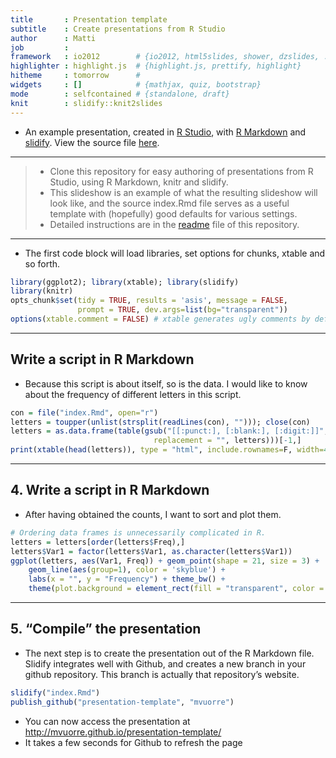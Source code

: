 ```yaml
---
title       : Presentation template
subtitle    : Create presentations from R Studio
author      : Matti
job         : 
framework   : io2012        # {io2012, html5slides, shower, dzslides, ...}
highlighter : highlight.js  # {highlight.js, prettify, highlight}
hitheme     : tomorrow      # 
widgets     : []            # {mathjax, quiz, bootstrap}
mode        : selfcontained # {standalone, draft}
knit        : slidify::knit2slides
---
```


* An example presentation, created in [R Studio][rstudio], with [R Markdown][rmarkdown] and [slidify][slidify]. View the source file [here][source].

---

> * Clone this repository for easy authoring of presentations from R Studio, using R Markdown, knitr and slidify. 
> * This slideshow is an example of what the resulting slideshow will look like, and the source index.Rmd file serves as a useful template with (hopefully) good defaults for various settings.
> * Detailed instructions are in the [readme](https://github.com/mvuorre/presentation-template) file of this repository.

---

* The first code block will load libraries, set options for chunks, xtable and so forth.
```r
library(ggplot2); library(xtable); library(slidify)
library(knitr)
opts_chunk$set(tidy = TRUE, results = 'asis', message = FALSE, 
               prompt = TRUE, dev.args=list(bg="transparent"))
options(xtable.comment = FALSE) # xtable generates ugly comments by default
```

---

## Write a script in R Markdown
* Because this script is about itself, so is the data. I would like to know about the frequency of different letters in this script. 

```r
con = file("index.Rmd", open="r")
letters = toupper(unlist(strsplit(readLines(con), ""))); close(con)
letters = as.data.frame(table(gsub("[[:punct:], [:blank:], [:digit:]]", 
                                replacement = "", letters)))[-1,]
print(xtable(head(letters)), type = "html", include.rownames=F, width=4)
```

---

## 4. Write a script in R Markdown
* After having obtained the counts, I want to sort and plot them.
```r
# Ordering data frames is unnecessarily complicated in R.
letters = letters[order(letters$Freq),]
letters$Var1 = factor(letters$Var1, as.character(letters$Var1))
ggplot(letters, aes(Var1, Freq)) + geom_point(shape = 21, size = 3) +
    geom_line(aes(group=1), color = 'skyblue') +
    labs(x = "", y = "Frequency") + theme_bw() +
    theme(plot.background = element_rect(fill = "transparent", color = "transparent"))
```

---

## 5. "Compile" the presentation
* The next step is to create the presentation out of the R Markdown file. Slidify integrates well with Github, and creates a new branch in your github repository. This branch is actually that repository's website.
```r
slidify("index.Rmd")
publish_github("presentation-template", "mvuorre")
```

* You can now access the presentation at [http://mvuorre.github.io/presentation-template/](http://mvuorre.github.io/presentation-template/)
* It takes a few seconds for Github to refresh the page


[rstudio]: http://www.rstudio.com/
[rmarkdown]: http://rmarkdown.rstudio.com/
[slidify]: http://slidify.github.io/
[source]: http://mvuorre.github.io/presentation-template/presentation/index.Rmd
